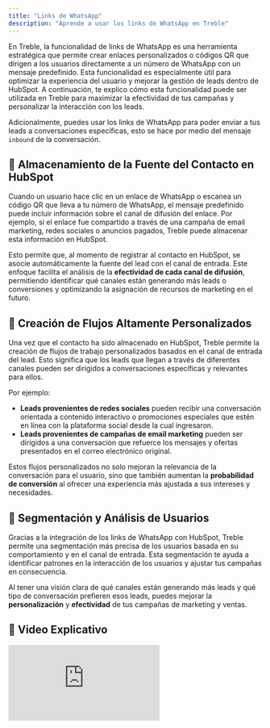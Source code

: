 ```yaml
---
title: "Links de WhatsApp"
description: "Aprende a usar los links de WhatsApp en Treble"
---
```


En Treble, la funcionalidad de links de WhatsApp es una herramienta estratégica que permite crear enlaces personalizados o códigos QR que dirigen a los usuarios directamente a un número de WhatsApp con un mensaje predefinido. Esta funcionalidad es especialmente útil para optimizar la experiencia del usuario y mejorar la gestión de leads dentro de HubSpot. A continuación, te explico cómo esta funcionalidad puede ser utilizada en Treble para maximizar la efectividad de tus campañas y personalizar la interacción con los leads.

Adicionalmente, puedes usar los links de WhatsApp para poder enviar a tus leads a conversaciones específicas, esto se hace por medio del mensaje `inbound` de la conversación.

## 🍄 Almacenamiento de la Fuente del Contacto en HubSpot

Cuando un usuario hace clic en un enlace de WhatsApp o escanea un código QR que lleva a tu número de WhatsApp, el mensaje predefinido puede incluir información sobre el canal de difusión del enlace. Por ejemplo, si el enlace fue compartido a través de una campaña de email marketing, redes sociales o anuncios pagados, Treble puede almacenar esta información en HubSpot.

Esto permite que, al momento de registrar al contacto en HubSpot, se asocie automáticamente la fuente del lead con el canal de entrada. Este enfoque facilita el análisis de la **efectividad de cada canal de difusión**, permitiendo identificar qué canales están generando más leads o conversiones y optimizando la asignación de recursos de marketing en el futuro.

## 🚀 Creación de Flujos Altamente Personalizados

Una vez que el contacto ha sido almacenado en HubSpot, Treble permite la creación de flujos de trabajo personalizados basados en el canal de entrada del lead. Esto significa que los leads que llegan a través de diferentes canales pueden ser dirigidos a conversaciones específicas y relevantes para ellos.

Por ejemplo:

- **Leads provenientes de redes sociales** pueden recibir una conversación orientada a contenido interactivo o promociones especiales que estén en línea con la plataforma social desde la cual ingresaron.
- **Leads provenientes de campañas de email marketing** pueden ser dirigidos a una conversación que refuerce los mensajes y ofertas presentados en el correo electrónico original.

Estos flujos personalizados no solo mejoran la relevancia de la conversación para el usuario, sino que también aumentan la **probabilidad de conversión** al ofrecer una experiencia más ajustada a sus intereses y necesidades.

## 📒 Segmentación y Análisis de Usuarios

Gracias a la integración de los links de WhatsApp con HubSpot, Treble permite una segmentación más precisa de los usuarios basada en su comportamiento y en el canal de entrada. Esta segmentación te ayuda a identificar patrones en la interacción de los usuarios y ajustar tus campañas en consecuencia.

Al tener una visión clara de qué canales están generando más leads y qué tipo de conversación prefieren esos leads, puedes mejorar la **personalización** y **efectividad** de tus campañas de marketing y ventas.

## 🥁 Video Explicativo

<div class="loom-video"><iframe src="https://www.loom.com/embed/1ba7acd190b34d34b224824f4a80676b?sid=c1f08612-0797-4c0d-94c3-491189c708fb" frameborder="0" webkitallowfullscreen mozallowfullscreen allowfullscreen></iframe></div>
